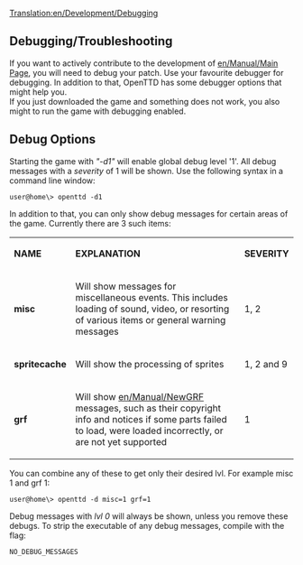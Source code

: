 [[Translation:en/Development/Debugging]]
==Debugging/Troubleshooting==
If you want to actively contribute to the development of [[en/Manual/Main Page]], you will need to debug your patch. Use your favourite debugger for debugging. In addition to that, OpenTTD has some debugger options that might help you.<br />
If you just downloaded the game and something does not work, you also might to run the game with debugging enabled.

==Debug Options==
Starting the game with ''"-d1"'' will enable global debug level '1'. All debug messages with a ''severity'' of 1 will be shown. Use the following syntax in a command line window:
<pre>user@home\> openttd -d1</pre>
In addition to that, you can only show debug messages for certain areas of the game. Currently there are 3 such items:
{|
| '''NAME''' || '''EXPLANATION''' || '''SEVERITY'''
|-
| '''misc''' || Will show messages for miscellaneous events. This includes loading of sound, video, or resorting of various items or general warning messages || 1, 2
|-
| '''spritecache''' || Will show the processing of sprites || 1, 2 and 9 
|-
| '''grf''' || Will show [[en/Manual/NewGRF]] messages, such as their copyright info and notices if some parts failed to load, were loaded incorrectly, or are not yet supported || 1
|}

You can combine any of these to get only their desired lvl. For example misc 1 and grf 1:
<pre>user@home\> openttd -d misc=1 grf=1</pre>

Debug messages with ''lvl 0'' will always be shown, unless you remove these debugs. To strip the executable of any debug messages, compile with the flag:
<pre>NO_DEBUG_MESSAGES</pre>